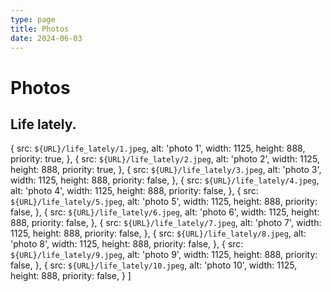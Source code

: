```yaml
---
type: page
title: Photos
date: 2024-06-03
---
```


# Photos

## Life lately.


  {
    src: `${URL}/life_lately/1.jpeg`,
    alt: 'photo 1',
    width: 1125,
    height: 888,
    priority: true,
  },
  {
    src: `${URL}/life_lately/2.jpeg`,
    alt: 'photo 2',
    width: 1125,
    height: 888,
     priority: true,
  },
  {
    src: `${URL}/life_lately/3.jpeg`,
    alt: 'photo 3',
    width: 1125,
    height: 888,
    priority: false,
  },
  {
    src: `${URL}/life_lately/4.jpeg`,
    alt: 'photo 4',
    width: 1125,
    height: 888,
    priority: false,
  },
  {
    src: `${URL}/life_lately/5.jpeg`,
    alt: 'photo 5',
    width: 1125,
    height: 888,
    priority: false,
  },
  {
    src: `${URL}/life_lately/6.jpeg`,
    alt: 'photo 6',
    width: 1125,
    height: 888,
    priority: false,
  },
  {
    src: `${URL}/life_lately/7.jpeg`,
    alt: 'photo 7',
    width: 1125,
    height: 888,
    priority: false,
  },
  {
    src: `${URL}/life_lately/8.jpeg`,
    alt: 'photo 8',
    width: 1125,
    height: 888,
    priority: false,
  },
  {
    src: `${URL}/life_lately/9.jpeg`,
    alt: 'photo 9',
    width: 1125,
    height: 888,
    priority: false,
  },
  {
    src: `${URL}/life_lately/10.jpeg`,
    alt: 'photo 10',
    width: 1125,
    height: 888,
    priority: false,
  }
]

<ImageWrapper images={images}/>
